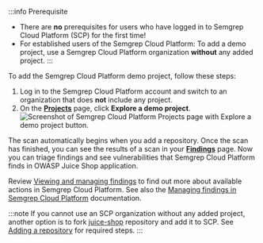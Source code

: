 :::info Prerequisite
- There are **no** prerequisites for users who have logged in to Semgrep Cloud Platform (SCP) for the first time!
- For established users of the Semgrep Cloud Platform: To add a demo project, use a Semgrep Cloud Platform organization **without** any added project.
:::

To add the Semgrep Cloud Platform demo project, follow these steps:

1. Log in to the Semgrep Cloud Platform account and switch to an organization that does **not** include any project.
1. On the **[Projects](https://semgrep.dev/orgs/-/projects)** page, click **Explore a demo project**.
    ![Screenshot of Semgrep Cloud Platform Projects page with Explore a demo project button.](/img/semgrep-app-add-demo-project.png "Screenshot of Semgrep Cloud Platform Projects page with Explore a demo project button.")

The scan automatically begins when you add a repository. Once the scan has finished, you can see the results of a scan in your **[Findings](https://semgrep.dev/orgs/-/projects)** page. Now you can triage findings and see vulnerabilities that Semgrep Cloud Platform finds in OWASP Juice Shop application.

Review [Viewing and managing findings](/semgrep-app/getting-started-with-semgrep-app/#viewing-and-managing-findings) to find out more about available actions in Semgrep Cloud Platform. See also the [Managing findings in Semgrep Cloud Platform](/semgrep-app/findings/) documentation.

:::note
If you cannot use an SCP organization without any added project, another option is to fork [juice-shop](https://github.com/juice-shop/juice-shop) repository and add it to SCP. See [Adding a repository](/semgrep-app/getting-started-with-semgrep-app/#option-b-adding-a-repository-from-github-or-gitlab) for required steps.
:::